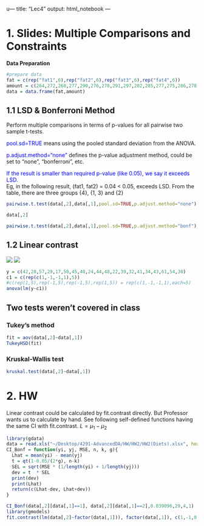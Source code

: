 u---
title: "Lec4"
output: html_notebook
---

# 1. Slides: Multiple Comparisons and Constraints
**Data Preparation**
```r
#prepare data
fat = c(rep("fat1",6),rep("fat2",6),rep("fat3",6),rep("fat4",6))
amount = c(264,272,268,277,290,276,278,291,297,282,285,277,275,286,278,271,263,276,255,266,248,264,270,268)
data = data.frame(fat,amount)
```
## 1.1 LSD & Bonferroni Method
Perform multiple comparisons in terms of p-values for all pairwise two sample t-tests.

<span style="color:blue">pool.sd=TRUE</span>
 means using the pooled standard deviation from the ANOVA.
 
<span style="color:blue">p.adjust.method="none"</span> defines the p-value adjustment method, could be set to "none", "bonferroni", etc.

<span style="color:blue">If the result is smaller than required p-value (like 0.05), we say it exceeds LSD.</span> <br>
Eg, in the following result, (fat1, fat2) = 0.04 < 0.05, exceeds LSD.
From the table, there are three groups {4}, {1, 3} and {2}
```r
pairwise.t.test(data[,2],data[,1],pool.sd=TRUE,p.adjust.method="none")
```
```r
data[,2]
```

```r
pairwise.t.test(data[,2],data[,1],pool.sd=TRUE,p.adjust.method="bonf") #bonferroni
```

## 1.2 Linear contrast
![](Pics/Fig4-1.png)
![](Pics/Fig4-2.png)
```r
y = c(42,28,57,29,17,50,45,40,24,44,48,22,39,32,41,34,43,61,54,30)
c1 = c(rep(c(1,-1,-1,1),5))
#c(rep(1,5),rep(-1,5),rep(-1,5),rep(1,5)) = rep(c(1,-1,-1,1),each=5)
anova(lm(y~c1))

```




## Two tests weren't covered in class
### Tukey's method
```r
fit = aov(data[,2]~data[,1])
TukeyHSD(fit)
```
### Kruskal-Wallis test
```r
kruskal.test(data[,2]~data[,1])
```

# 2. HW
Linear contrast could be calculated by fit.contrast directly. 
But Professor wants us to calculate by hand.
See following self-defined functions having the same CI with fit.contrast.
$L=\mu_1 - \mu_2$
```r
library(gdata)
data = read.xls("~/Desktop/4291-AdvancedDA/HW/HW2/HW2(Diets).xlsx", header=TRUE)
CI_Bonf = function(yi, yj, MSE, n, k, g){
  Lhat = mean(yi) - mean(yj)
  t = qt(1-0.05/(2*g), n-k)
  SEL = sqrt(MSE * (1/length(yi) + 1/length(yj)))
  dev = t  * SEL
  print(dev)
  print(Lhat)
  return(c(Lhat-dev, Lhat+dev))
}

CI_Bonf(data[,2][data[,1]==1], data[,2][data[,1]==2],0.039096,29,4,1)
library(gmodels)
fit.contrast(lm(data[,2]~factor(data[,1])), factor(data[,1]), c(1,-1,0,0), conf=0.95)
```




